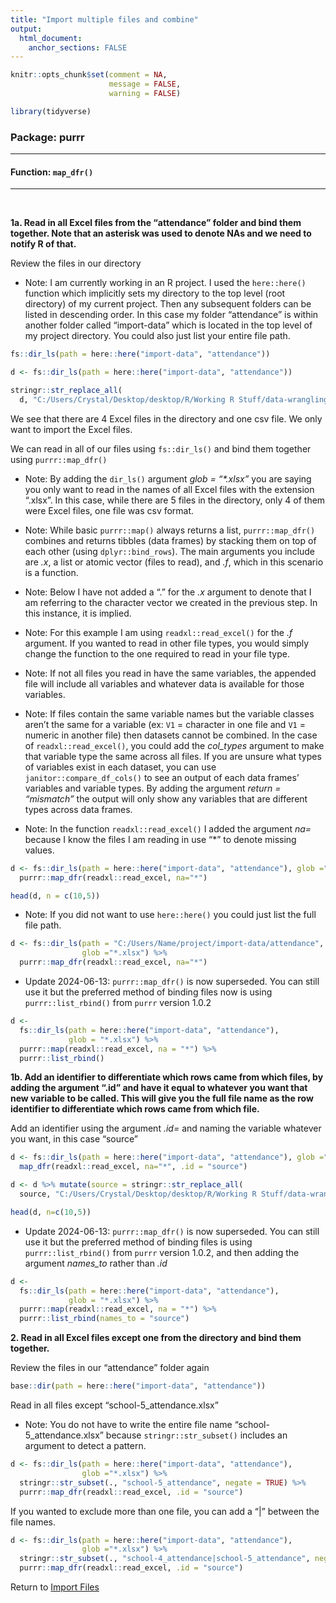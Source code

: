```yaml
---
title: "Import multiple files and combine"
output: 
  html_document:
    anchor_sections: FALSE
---
```


```r
knitr::opts_chunk$set(comment = NA,
                      message = FALSE,
                      warning = FALSE)

library(tidyverse)

```


### Package: purrr

---

#### Function: `map_dfr()`

---

<br>

**1a\. Read in all Excel files from the "attendance" folder and bind them together. Note that an asterisk was used to denote NAs and we need to notify R of that.**

Review the files in our directory

* Note: I am currently working in an R project. I used the `here::here()` function which implicitly sets my directory to the top level (root directory) of my current project. Then any subsequent folders can be listed in descending order. In this case my folder "attendance" is within another folder called "import-data" which is located in the top level of my project directory. You could also just list your entire file path.

```r

fs::dir_ls(path = here::here("import-data", "attendance"))

```

```r

d <- fs::dir_ls(path = here::here("import-data", "attendance"))

stringr::str_replace_all(
  d, "C:/Users/Crystal/Desktop/desktop/R/Working R Stuff/data-wrangling-functions/", "C:/Users/Me/project/") 

```

We see that there are 4 Excel files in the directory and one csv file. We only want to import the Excel files.

We can read in all of our files using `fs::dir_ls()` and bind them together using `purrr::map_dfr()`

* Note: By adding the `dir_ls()` argument *glob = "\*.xlsx"* you are saying you only want to read in the names of all Excel files with the extension ".xlsx". In this case, while there are 5 files in the directory, only 4 of them were Excel files, one file was csv format.

* Note: While basic `purrr::map()` always returns a list, `purrr::map_dfr()` combines and returns tibbles (data frames) by stacking them on top of each other (using `dplyr::bind_rows`). The main arguments you include are *.x*, a list or atomic vector (files to read), and *.f*, which in this scenario is a function.

* Note: Below I have not added a "." for the *.x* argument to denote that I am referring to the character vector we created in the previous step. In this instance, it is implied.

* Note: For this example I am using `readxl::read_excel()` for the *.f* argument. If you wanted to read in other file types, you would simply change the function to the one required to read in your file type.

* Note: If not all files you read in have the same variables, the appended file will include all variables and whatever data is available for those variables.

* Note: If files contain the same variable names but the variable classes aren't the same for a variable (ex: `V1` = character in one file and `V1` = numeric in another file) then datasets cannot be combined. In the case of `readxl::read_excel()`, you could add the *col_types* argument to make that variable type the same across all files. If you are unsure what types of variables exist in each dataset, you can use `janitor::compare_df_cols()` to see an output of each data frames' variables and variable types. By adding the argument *return = "mismatch"* the output will only show any variables that are different types across data frames.

* Note: In the function `readxl::read_excel()` I added the argument *na=* because I know the files I am reading in use "*" to denote missing values.

```r

d <- fs::dir_ls(path = here::here("import-data", "attendance"), glob ="*.xlsx") %>%
  purrr::map_dfr(readxl::read_excel, na="*")

head(d, n = c(10,5))

```

* Note: If you did not want to use `here::here()` you could just list the full file path.

```r

d <- fs::dir_ls(path = "C:/Users/Name/project/import-data/attendance", 
                glob ="*.xlsx") %>%
  purrr::map_dfr(readxl::read_excel, na="*")

```

* Update 2024-06-13: `purrr::map_dfr()` is now superseded. You can still use it but the preferred method of binding files now is using `purrr::list_rbind()` from `purrr` version 1.0.2

```r

d <-
  fs::dir_ls(path = here::here("import-data", "attendance"),
             glob = "*.xlsx") %>%
  purrr::map(readxl::read_excel, na = "*") %>%
  purrr::list_rbind()

```

**1b\. Add an identifier to differentiate which rows came from which files, by adding the argument ".id" and have it equal to whatever you want that new variable to be called. This will give you the full file name as the row identifier to differentiate which rows came from which file.**

Add an identifier using the argument *.id=* and naming the variable whatever you want, in this case "source"

```r

d <- fs::dir_ls(path = here::here("import-data", "attendance"), glob ="*.xlsx") %>%
  map_dfr(readxl::read_excel, na="*", .id = "source")

```

```r

d <- d %>% mutate(source = stringr::str_replace_all(
  source, "C:/Users/Crystal/Desktop/desktop/R/Working R Stuff/data-wrangling-functions/", "C:/Users/Me/project/")) 

head(d, n=c(10,5))

```

* Update 2024-06-13: `purrr::map_dfr()` is now superseded. You can still use it but the preferred method of binding files is using `purrr::list_rbind()` from `purrr` version 1.0.2, and then adding the argument *names_to* rather than *.id*

```r

d <-
  fs::dir_ls(path = here::here("import-data", "attendance"),
             glob = "*.xlsx") %>%
  purrr::map(readxl::read_excel, na = "*") %>%
  purrr::list_rbind(names_to = "source")

```

**2\. Read in all Excel files except one from the directory and bind them together.**

Review the files in our "attendance" folder again

```r

base::dir(path = here::here("import-data", "attendance"))

```

Read in all files except "school-5_attendance.xlsx"

* Note: You do not have to write the entire file name "school-5_attendance.xlsx" because `stringr::str_subset()` includes an argument to detect a pattern.

```r

d <- fs::dir_ls(path = here::here("import-data", "attendance"), 
                glob ="*.xlsx") %>%
  stringr::str_subset(., "school-5_attendance", negate = TRUE) %>%
  purrr::map_dfr(readxl::read_excel, .id = "source")

```

If you wanted to exclude more than one file, you can add a "|" between the file names.

```r

d <- fs::dir_ls(path = here::here("import-data", "attendance"), 
                glob ="*.xlsx") %>%
  stringr::str_subset(., "school-4_attendance|school-5_attendance", negate = TRUE) %>%
  purrr::map_dfr(readxl::read_excel, .id = "source")


```

Return to [Import Files](https://github.com/Cghlewis/data-wrangling-functions/wiki/Import Files)